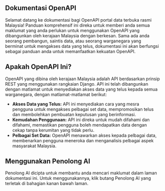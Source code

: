 ## Dokumentasi OpenAPI

Selamat datang ke dokumentasi bagi OpenAPI portal data terbuka rasmi Malaysia!
Panduan komprehensif ini direka untuk memberi anda semua maklumat yang anda perlukan untuk menggunakan OpenAPI yang dibangunkan oleh kerajaan Malaysia dengan berkesan.
Sama ada anda seorang pembangun, saintis data, atau seorang warganegara yang berminat untuk mengakses data yang telus,
dokumentasi ini akan berfungsi sebagai panduan anda untuk memanfaatkan kekuatan OpenAPI.

## Apakah OpenAPI Ini?

OpenAPI yang dibina oleh kerajaan Malaysia adalah API berdasarkan prinsip REST yang menggunakan rangkaian Django.
API ini telah dibangunkan dengan matlamat untuk menyediakan akses data yang telus kepada semua warganegara, dengan matlamat-matlamat berikut:

- **Akses Data yang Telus:** API ini menyediakan cara yang mesra pengguna untuk mengakses pelbagai set data, mempromosikan telus dan membolehkan pembuatan keputusan yang berinformasi.
- **Kemudahan Penggunaan:** API ini direka untuk mudah difahami dan difahami, memastikan pengguna boleh mendapatkan data dengan cekap tanpa kerumitan yang tidak perlu.
- **Pelbagai Set Data:** OpenAPI menawarkan akses kepada pelbagai data, membenarkan pengguna meneroka dan menganalisis pelbagai aspek masyarakat Malaysia.

## Menggunakan Penolong AI

Penolong AI dicipta untuk membantu anda mencari maklumat dalam laman dokumentasi ini.
Untuk menggunakannya, klik butang Penolong AI yang terletak di bahagian kanan bawah laman.
